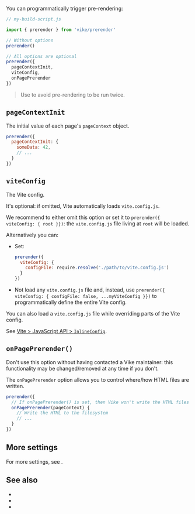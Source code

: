 
You can programmatically trigger <Link href="/pre-rendering">pre-rendering</Link>:

```js
// my-build-script.js

import { prerender } from 'vike/prerender'

// Without options
prerender()

// All options are optional
prerender({
  pageContextInit,
  viteConfig,
  onPagePrerender
})
```

> Use <Link href="/prerender#disableautorun" /> to avoid pre-rendering to be run twice.


## `pageContextInit`

The initial value of each page's `pageContext` object.

```js
prerender({
  pageContextInit: {
    someData: 42,
    // ...
  }
})
```

## `viteConfig`

The Vite config.

It's optional: if omitted, Vite automatically loads `vite.config.js`.

We recommend to either omit this option or set it to `prerender({ viteConfig: { root }})`: the `vite.config.js` file living at `root` will be loaded.

Alternatively you can:
 - Set:
   ```js
   prerender({
     viteConfig: {
       configFile: require.resolve('./path/to/vite.config.js')
     }
   })
   ```
 - Not load any `vite.config.js` file and, instead, use `prerender({ viteConfig: { configFile: false, ...myViteConfig }})` to programmatically define the entire Vite config.

You can also load a `vite.config.js` file while overriding parts of the Vite config.

See [Vite > JavaScript API > `InlineConfig`](https://vitejs.dev/guide/api-javascript.html#inlineconfig).


## `onPagePrerender()`

<Warning>Don't use this option without having contacted a Vike maintainer: this functionality may be changed/removed at any time if you don't.</Warning>

The `onPagePrerender` option allows you to control where/how HTML files are written.

```js
prerender({
  // If onPagePrerender() is set, then Vike won't write the HTML files to the filesystem
  onPagePrerender(pageContext) {
    // Write the HTML to the filesystem
    // ...
  }
})
```


## More settings

For more settings, see <Link href="/prerender" />.


## See also

- <Link href="/command-prerender" />
- <Link href="/prerender#disableautorun" />
- <Link href="/pre-rendering" />
